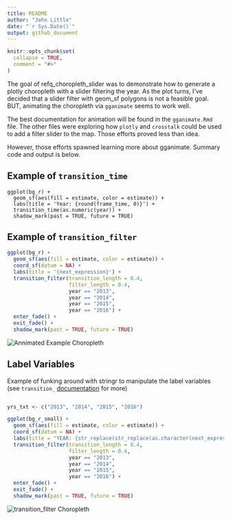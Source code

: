 ```yaml
---
title: README
author: "John Little"
date: "`r Sys.Date()`"
output: github_document
---
```


<!-- README.md is generated from README.Rmd. Please edit that file -->

```r
knitr::opts_chunk$set(
  collapse = TRUE,
  comment = "#>"
)
```

The goal of refq_choropleth_slider was to demonstrate how to generate a plotly choropleth with a slider filtering the year.  As the plot turns, I've decided that a slider filter with geom_sf polygons is not a feasible goal.  BUT, animating the choropleth via `gganimate` seems to work well.

The best documentation for animation will be found in the `gganimate.Rmd` file.  The other files were exploring how `plotly` and `crosstalk` could be used to add a filter slider to the map.  Those efforts proved less than idea.

However, those efforts spawned learning more about gganimate.  Summary code and output is below.

## Example of `transition_time`

```
ggplot(bg_r) +
  geom_sf(aes(fill = estimate, color = estimate)) +
  labs(title = 'Year: {round(frame_time, 0)}') +
  transition_time(as.numeric(year)) +
  shadow_mark(past = TRUE, future = TRUE)
```

## Example of `transition_filter`

```r
ggplot(bg_r) +
  geom_sf(aes(fill = estimate, color = estimate)) +
  coord_sf(datum = NA) +
  labs(title = '{next_expression}') +
  transition_filter(transition_length = 0.4, 
                    filter_length = 0.4,
                    year == "2013",
                    year == "2014",
                    year == "2015",
                    year == "2016") +
  enter_fade() +
  exit_fade() +
  shadow_mark(past = TRUE, future = TRUE)
```

![](animated_map.png "Annimated Example Choropleth")

## Label Variables

Example of funking around with stringr to manipulate the label variables (see `transition_` [documentation](https://gganimate.com/reference/) for more)

```r

yrs_txt <- c("2013", "2014", "2015", "2016")

ggplot(bg_r_small) +
  geom_sf(aes(fill = estimate, color = estimate)) +
  coord_sf(datum = NA) +
  labs(title = "YEAR: {str_replace(str_replace(as.character(next_expression), 'year == \"', ''), '\"', '')}") +
  transition_filter(transition_length = 0.4, 
                    filter_length = 0.4,
                    year == "2013",
                    year == "2014",
                    year == "2015",
                    year == "2016") +
  enter_fade() +
  exit_fade() +
  shadow_mark(past = TRUE, future = TRUE)
```


![](county_trans_filter.png "transition_filter Choropleth")